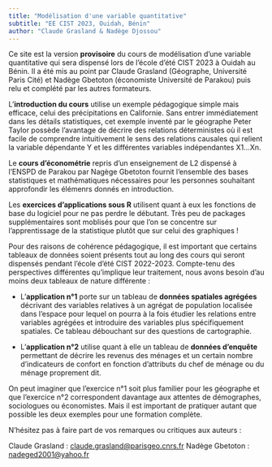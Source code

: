 ```yaml
---
title: "Modélisation d'une variable quantitative"
subtitle: "EE CIST 2023, Ouidah, Bénin"
author: "Claude Grasland & Nadège Djossou"
---
```


Ce site est la version **provisoire** du cours de modélisation d'une variable quantitative qui sera dispensé lors de l'école d'été CIST 2023 à Ouidah au Bénin. Il a été mis au point par Claude Grasland (Géographe, Université Paris Cité) et Nadège Gbetoton (économiste Université de Parakou) puis relu et complété par les autres formateurs. 

L'**introduction du cours** utilise un exemple pédagogique simple mais efficace, celui des précipitations en Californie. Sans entrer immédiatement dans les détails statistiques, cet exemple inventé par le géographe Peter Taylor possède l'avantage de décrire des relations déterministes où il est facile de comprendre intuitivement le sens des relations causales qui relient la variable dépendante Y et les différentes variables indépendantes X1...Xn.

Le **cours d'économétrie** repris d'un enseignement de L2 dispensé à l'ENSPD de Parakou par Nagège Gbetoton fournit l'ensemble des bases statistiques et mathématiques nécessaires pour les personnes souhaitant approfondir les élémenrs donnés en introduction. 

Les **exercices d'applications sous R** utilisent quant à eux les fonctions de base du logiciel pour ne pas perdre le débutant. Très peu de packages supplémentaires sont moblisés pour que l'on se concentre sur l'apprentissage de la statistique plutôt que sur celui des graphiques !

Pour des raisons de cohérence pédagogique, il est important que certains tableaux de données soient présents tout au long des cours qui seront dispensés pendant l'école d'été CIST 2022-2023. Compte-tenu des perspectives différentes qu'implique leur traitement, nous avons besoin d'au moins deux tableaux de nature différente :

- L'**application n°1** porte sur un tableau de **données spatiales agrégées** décrivant des variables relatives à un agrégat de population localisée dans l'espace pour lequel on pourra à la fois étudier les relations entre variables agrégées et introduire des variables plus spécifiquement spatiales. Ce tableau débouchant sur des questions de cartographie. 

- L'**application n°2** utilise quant à elle un tableau de **données d'enquête** permettant de décrire les revenus des ménages et un certain nombre d'indicateurs de confort en fonction d'attributs du chef de ménage ou du ménage proprement dit.

On peut imaginer que l'exercice n°1 soit plus familier pour les géographe et que l'exercice n°2 correspondent davantage aux attentes de démographes, sociologues ou économistes. Mais il est important de pratiquer autant que possible les deux exemples pour une formation complète. 

N'hésitez pas à faire part de vos remarques ou critiques aux auteurs :

Claude Grasland : <claude.grasland@parisgeo.cnrs.fr>
Nadège Gbetoton : <nadeged2001@yahoo.fr>

